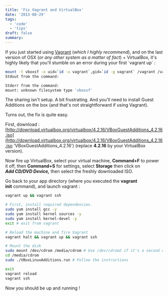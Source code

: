 ```yaml
---
title: 'Fix Vagrant and VirtualBox'
date: '2013-08-29'
tags:
  - 'code'
  - 'tips'
draft: false
summary:
---
```


If you just started using [Vagrant](http://www.vagrantup.com 'Vagrant') (_which I highly recommend_), and on the last version of OSX (_or any other system as a matter of fact_) + VirtualBox, it's highly likely that you'll stumble on an error during your first \`vagrant up\` :

```sh
mount -t vboxsf -o uid=`id -u vagrant`,gid=`id -g vagrant` /vagrant /vagrant
Stdout from the command:

Stderr from the command:
mount: unknown filesystem type 'vboxsf'
```

The sharing isn't setup. A bit frustrating. And you'll need to install Guest Additions on the box (and that's not straightforward if using Vagrant).

Turns out, the fix is quite easy.

First, download : [http://download.virtualbox.org/virtualbox/4.2.16/VBoxGuestAdditions_4.2.16.iso](http://download.virtualbox.org/virtualbox/4.2.16/VBoxGuestAdditions_4.2.16.iso 'VBoxGuestAdditions_4.2.16') (replace **4.2.16** by your VirtualBox version).

Now fire up VirtualBox, select your virtual machine, **Command+F** to power it off, then **Command+S** for settings, select **Storage** then click on **_Add CD/DVD Device,_** then select the freshly downloaded ISO.

Go back to your app directory (where you executed the **vagrant init** command), and launch vagrant :

```sh
vagrant up && vagrant ssh

# First, install required dependencies.
sudo yum install gcc -y
sudo yum install kernel sources -y
sudo yum install kernel-devel -y
exit # exit from vagrant

# Reload the machine and fire Vagrant
vagrant halt && vagrant up && vagrant ssh

# Mount the disk
sudo mount /dev/cdrom /media/cdrom # Use /dev/cdrom2 if it's a second disk.
cd /media/cdrom
sudo ./VBoxLinuxAdditions.run # Follow the instructions

exit
vagrant reload
vagrant ssh
```

Now you should be up and running !

